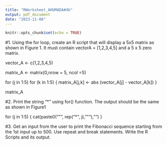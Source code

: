 ```yaml
---
title: "RWorksheet_AHUMADA#4b"
output: pdf_document
date: "2023-11-08"
---
```


```r
knitr::opts_chunk$set(echo = TRUE)
```

#1. Using the for loop, create an R script that will display a 5x5 matrix as shown in Figure 1. It must contain vectorA = [1,2,3,4,5] and a 5 x 5 zero matrix.

vector_A <- c(1,2,3,4,5)

matrix_A <- matrix(0,nrow = 5, ncol =5)

for (j in 1:5)
  for (k in 1:5)
  {
    matrix_A[j,k] <- abs (vector_A[j] - vector_A[k])
  }

matrix_A

#2. Print the string "*" using for() function. The output should be the same as shown in Figure1

for (j in 1:5) {
  cat(paste0("\"", rep("*", j), "\""), "\n")
}

#3. Get an input from the user to print the Fibonacci sequence starting from the 1st input up to 500. Use repeat and break statements. Write the R Scripts and its output.




